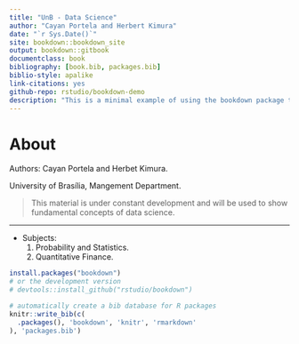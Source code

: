 ```yaml
--- 
title: "UnB - Data Science"
author: "Cayan Portela and Herbert Kimura"
date: "`r Sys.Date()`"
site: bookdown::bookdown_site
output: bookdown::gitbook
documentclass: book
bibliography: [book.bib, packages.bib]
biblio-style: apalike
link-citations: yes
github-repo: rstudio/bookdown-demo
description: "This is a minimal example of using the bookdown package to write a book. The output format for this example is bookdown::gitbook."
---
```


# About

Authors: Cayan Portela and Herbet Kimura.

University of Brasília, Mangement Department.

> This material is under constant development and will be used to show fundamental concepts of data science.

---

 - Subjects:
   1. Probability and Statistics.
   2. Quantitative Finance.

```r
install.packages("bookdown")
# or the development version
# devtools::install_github("rstudio/bookdown")  
```

<!-- Remember each Rmd file contains one and only one chapter, and a chapter is defined by the first-level heading `#`. -->
<!-- To compile this example to PDF, you need XeLaTeX. You are recommended to install TinyTeX (which includes XeLaTeX): <https://yihui.name/tinytex/>. -->

```r
# automatically create a bib database for R packages
knitr::write_bib(c(
  .packages(), 'bookdown', 'knitr', 'rmarkdown'
), 'packages.bib')
```

